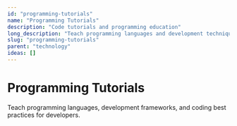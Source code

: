 ```yaml
---
id: "programming-tutorials"
name: "Programming Tutorials"
description: "Code tutorials and programming education"
long_description: "Teach programming languages and development techniques"
slug: "programming-tutorials"
parent: "technology"
ideas: []
---
```


# Programming Tutorials

Teach programming languages, development frameworks, and coding best practices for developers.